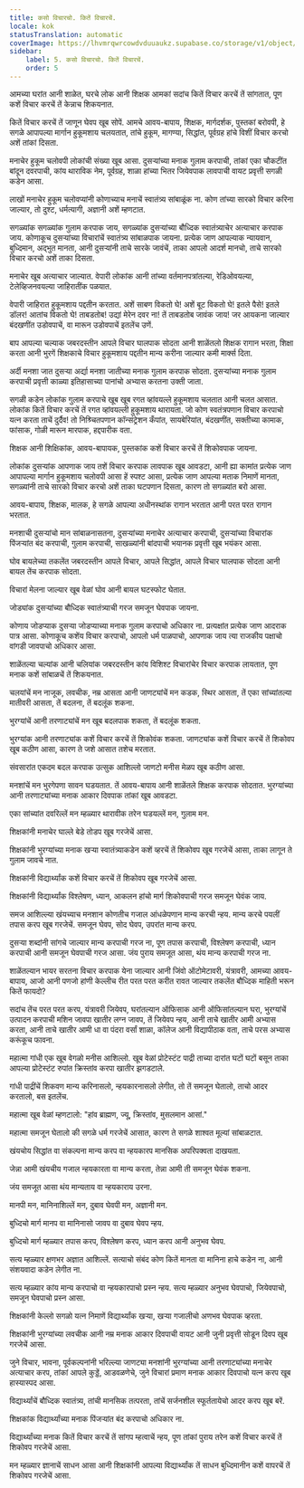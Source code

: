 ```yaml
---
title: कसो विचारचो. कितें विचारचें.
locale: kok
statusTranslation: automatic
coverImage: https://lhvmrqwrcowdvduuaukz.supabase.co/storage/v1/object/public/strapi-uploads/small_cover-educacion-fundamental.webp-2d51a7828a2b1309555be27f7e2a61a0.webp
sidebar:
    label: 5. कसो विचारचो. कितें विचारचें.
    order: 5
---
```

आमच्या घरांत आनी शाळेत, घरचे लोक आनी शिक्षक आमकां सदांच कितें विचार करचें तें सांगतात, पूण कशें विचार करचें तें केन्नाच शिकयनात.

कितें विचार करचें तें जाणून घेवप खूब सोपें. आमचे आवय-बापाय, शिक्षक, मार्गदर्शक, पुस्तकां बरोवपी, हे सगळे आपापल्या मार्गान हुकूमशाय चलयतात, तांचे हुकूम, मागण्या, सिद्धांत, पूर्वग्रह हांचे विशीं विचार करचो अशें तांकां दिसता.

मनाचेर हुकूम चलोवपी लोकांची संख्या खूब आसा. दुसऱ्यांच्या मनाक गुलाम करपाची, तांकां एका चौकटींत बांदून दवरपाची, कांय थाराविक नेम, पूर्वग्रह, शाळा हांच्या भितर जियेवपाक लावपाची वायट प्रवृत्ती सगळी कडेन आसा.

लाखों मनाचेर हुकूम चलोवप्यांनी कोणाच्याच मनाचें स्वातंत्र्य सांबाळूंक ना. कोण तांच्या सारको विचार करिना जाल्यार, तो दुश्ट, धर्मत्यागी, अज्ञानी अशें म्हणटात.

सगळ्यांक सगळ्यांक गुलाम करपाक जाय, सगळ्यांक दुसऱ्यांच्या बौध्दिक स्वातंत्र्याचेर अत्याचार करपाक जाय. कोणाकूच दुसऱ्यांच्या विचारांचें स्वातंत्र्य सांबाळपाक जायना. प्रत्येक जाण आपल्याक न्यायवान, बुध्दिमान, अद्भुत मानता, आनी दुसऱ्यांनी ताचे सारके जावंचें, ताका आपलो आदर्श मानचो, ताचे सारको विचार करचो अशें ताका दिसता.

मनाचेर खूब अत्याचार जाल्यात. वेपारी लोकांक आनी तांच्या वर्तमानपत्रांतल्या, रेडिओवयल्या, टेलेव्हिजनवयल्या जाहिरातींक पळयात.

वेपारी जाहिरात हुकूमशाय पद्दतीन करतात. अशें साबण विकतो घे! अशें बूट विकतो घे! इतले पैसे! इतले डॉलर! आतांच विकतो घे! ताबडतोब! उद्यां मेरेन दवर ना! तें ताबडतोब जावंक जाय! जर आयकना जाल्यार बंदखणींत उडोवपाचें, वा मारून उडोवपाचें इतलेंच उणें.

बाप आपल्या चल्याक जबरदस्तीन आपले विचार घालपाक सोदता आनी शाळेंतलो शिक्षक रागान भरता, शिक्षा करता आनी भुरगें शिक्षकाचे विचार हुकूमशाय पद्दतीन मान्य करीना जाल्यार कमी मार्क्स दिता.

अर्दी मनशा जात दुसऱ्या अर्द्या मनशा जातीच्या मनाक गुलाम करपाक सोदता. दुसऱ्यांच्या मनाक गुलाम करपाची प्रवृत्ती काळ्या इतिहासाच्या पानांचो अभ्यास करतना उक्ती जाता.

सगळी कडेन लोकांक गुलाम करपाचे खूब खूब रगत व्हांवयल्ले हुकूमशाय चलतात आनी चलत आसात. लोकांक कितें विचार करचें तें रगत व्हांवयल्ली हुकूमशाय थारायता. जो कोण स्वतंत्रपणान विचार करपाचो यत्न करता ताचें दुर्दैव! तो निश्र्चितपणान कॉन्संट्रेशन कँपांत, सायबेरियांत, बंदखणींत, सक्तीच्या कामाक, फांसाक, गोळी मारून मारपाक, हद्दपारीक वता.

शिक्षक आनी शिक्षिकांक, आवय-बापायक, पुस्तकांक कशें विचार करचें तें शिकोवपाक जायना.

लोकांक दुसऱ्यांक आपणाक जाय तशें विचार करपाक लावपाक खूब आवडटा, आनी ह्या कामांत प्रत्येक जाण आपापल्या मार्गान हुकूमशाय चलोवपी आसा हें स्पश्ट आसा, प्रत्येक जाण आपल्या मताक निमाणें मानता, सगळ्यांनी ताचे सारको विचार करचो अशें ताका घटपणान दिसता, कारण तो सगळ्यांत बरो आसा.

आवय-बापाय, शिक्षक, मालक, हे सगळे आपल्या अधीनस्थांक रागान भरतात आनी परत परत रागान भरतात.

मनशाची दुसऱ्यांचो मान सांबाळनासतना, दुसऱ्यांच्या मनाचेर अत्याचार करपाची, दुसऱ्यांच्या विचारांक पिंजऱ्यांत बंद करपाची, गुलाम करपाची, साखळ्यांनी बांदपाची भयानक प्रवृत्ती खूब भयंकर आसा.

घोव बायलेच्या तकलेंत जबरदस्तीन आपले विचार, आपले सिद्धांत, आपले विचार घालपाक सोदता आनी बायल तेंच करपाक सोदता.

विचारां मेलना जाल्यार खूब वेळां घोव आनी बायल घटस्फोट घेतात.

जोड्यांक दुसऱ्यांच्या बौध्दिक स्वातंत्र्याची गरज समजून घेवपाक जायना.

कोणाय जोडप्याक दुसऱ्या जोडप्याच्या मनाक गुलाम करपाचो अधिकार ना. प्रत्यक्षांत प्रत्येक जाण आदराक पात्र आसा. कोणाकूच कशेंय विचार करपाचो, आपलो धर्म पाळपाचो, आपणाक जाय त्या राजकीय पक्षाचो वांगडी जावपाचो अधिकार आसा.

शाळेंतल्या चल्यांक आनी चलियांक जबरदस्तीन कांय विशिश्ट विचारांचेर विचार करपाक लायतात, पूण मनाक कशें सांबाळचें तें शिकयनात.

चलयांचें मन नाजूक, लवचीक, नम्र आसता आनी जाणट्यांचें मन कडक, स्थिर आसता, तें एका सांच्यांतल्या मातीवरी आसता, तें बदलना, तें बदलूंक शकना.

भुरग्यांचें आनी तरणाट्यांचें मन खूब बदलपाक शकता, तें बदलूंक शकता.

भुरग्यांक आनी तरणाट्यांक कशें विचार करचें तें शिकोवंक शकता. जाणट्यांक कशें विचार करचें तें शिकोवप खूब कठीण आसा, कारण ते जशे आसात तशेच मरतात.

संवसारांत एकदम बदल करपाक उत्सुक आशिल्लो जाणटो मनीस मेळप खूब कठीण आसा.

मनशांचें मन भुरगेपणा सावन घडयतात. तें आवय-बापाय आनी शाळेंतले शिक्षक करपाक सोदतात. भुरग्यांच्या आनी तरणाट्यांच्या मनाक आकार दिवपाक तांकां खूब आवडटा.

एका सांच्यांत दवरिल्लें मन म्हळ्यार थारावीक तरेन घडयल्लें मन, गुलाम मन.

शिक्षकांनी मनाचेर घाल्ले बेडे तोडप खूब गरजेचें आसा.

शिक्षकांनी भुरग्यांच्या मनाक खऱ्या स्वातंत्र्याकडेन कशें व्हरचें तें शिकोवप खूब गरजेचें आसा, ताका लागून ते गुलाम जावचे नात.

शिक्षकांनी विद्यार्थ्यांक कशें विचार करचें तें शिकोवप खूब गरजेचें आसा.

शिक्षकांनी विद्यार्थ्यांक विश्लेषण, ध्यान, आकलन हांचो मार्ग शिकोवपाची गरज समजून घेवंक जाय.

समज आशिल्ल्या खंयच्याच मनशान कोणतीच गजाल आंधळेपणान मान्य करची न्हय. मान्य करचे पयलीं तपास करप खूब गरजेचें. समजून घेवप, सोद घेवप, उपरांत मान्य करप.

दुसऱ्या शब्दांनी सांगचे जाल्यार मान्य करपाची गरज ना, पूण तपास करपाची, विश्लेषण करपाची, ध्यान करपाची आनी समजून घेवपाची गरज आसा. जंय पुराय समजूत आसा, थंय मान्य करपाची गरज ना.

शाळेंतल्यान भायर सरतना विचार करपाक येना जाल्यार आनी जिंवो ऑटोमेटावरी, यंत्रावरी, आमच्या आवय-बापाय, आजो आनी पणजो हांणी केल्लीच रीत परत परत करीत रावत जाल्यार तकलेंत बौध्दिक माहिती भरून कितें फायदो?

सदांच तेंच परत परत करप, यंत्रावरी जियेवप, घरांतल्यान ऑफिसाक आनी ऑफिसांतल्यान घरा, भुरग्यांचें उत्पादन करपाची मशिन जावपा खातीर लग्न जावप, तें जियेवप न्हय, आनी ताचे खातीर आमी अभ्यास करता, आनी ताचे खातीर आमी धा वा पंदरा वर्सां शाळा, कॉलेज आनी विद्यापीठाक वता, ताचे परस अभ्यास करूंकूच फावना.

महात्मा गांधी एक खूब वेगळो मनीस आशिल्लो. खूब वेळां प्रोटेस्टंट पाद्री ताच्या दारांत घटों घटों बसून ताका आपल्या प्रोटेस्टंट रुपांत क्रिस्तांव करपा खातीर झगडटाले.

गांधी पाद्रींचें शिकवण मान्य करिनासलो, न्हयकारनासलो लेगीत, तो तें समजून घेतालो, ताचो आदर करतालो, बस इतलेंच.

महात्मा खूब वेळां म्हणटालो: "हांव ब्राह्मण, ज्यू, क्रिस्तांव, मुसलमान आसां."

महात्मा समजून घेतालो की सगळे धर्म गरजेचें आसात, कारण ते सगळे शाश्वत मूल्यां सांबाळटात.

खंयचोय सिद्धांत वा संकल्पना मान्य करप वा न्हयकारप मानसिक अपरिपक्वता दाखयता.

जेन्ना आमी खंयचीय गजाल न्हयकारता वा मान्य करता, तेन्ना आमी ती समजून घेवंक शकना.

जंय समजूत आसा थंय मान्यताय वा न्हयकाराय उरना.

मानपी मन, मानिनाशिल्लें मन, दुबाव घेवपी मन, अज्ञानी मन.

बुध्दिचो मार्ग मानप वा मानिनासो जावप वा दुबाव घेवप न्हय.

बुध्दिचो मार्ग म्हळ्यार तपास करप, विश्लेषण करप, ध्यान करप आनी अनुभव घेवप.

सत्य म्हळ्यार क्षणभर अज्ञात आशिल्लें. सत्याचो संबंद कोण कितें मानता वा मानिना हाचे कडेन ना, आनी संशयवादा कडेन लेगीत ना.

सत्य म्हळ्यार कांय मान्य करपाचो वा न्हयकारपाचो प्रस्न न्हय. सत्य म्हळ्यार अनुभव घेवपाचो, जियेवपाचो, समजून घेवपाचो प्रस्न आसा.

शिक्षकांनी केल्लो सगळो यत्न निमाणें विद्यार्थ्यांक खऱ्या, खऱ्या गजालीचो अणभव घेवपाक व्हरता.

शिक्षकांनी भुरग्यांच्या लवचीक आनी नम्र मनाक आकार दिवपाची वायट आनी जुनी प्रवृत्ती सोडून दिवप खूब गरजेचें आसा.

जुने विचार, भावना, पूर्वकल्पनांनी भरिल्ल्या जाणट्या मनशांनी भुरग्यांच्या आनी तरणाट्यांच्या मनाचेर अत्याचार करप, तांकां आपले कुड्डें, आडवळणेचे, जुने विचारां प्रमाण मनाक आकार दिवपाचो यत्न करप खूब हास्यास्पद आसा.

विद्यार्थ्यांचें बौध्दिक स्वातंत्र्य, तांची मानसिक तत्परता, तांचें सर्जनशील स्फूर्ततायेचो आदर करप खूब बरें.

शिक्षकांक विद्यार्थ्यांच्या मनाक पिंजऱ्यांत बंद करपाचो अधिकार ना.

विद्यार्थ्यांच्या मनाक कितें विचार करचें तें सांगप म्हत्वाचें न्हय, पूण तांकां पुराय तरेन कशें विचार करचें तें शिकोवप गरजेचें आसा.

मन म्हळ्यार ज्ञानाचें साधन आसा आनी शिक्षकांनी आपल्या विद्यार्थ्यांक तें साधन बुध्दिमानीन कशें वापरचें तें शिकोवप गरजेचें आसा.

